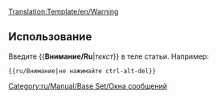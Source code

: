 <noinclude>[[Translation:Template/en/Warning]]</noinclude>{{en/Ambox| type  = content
| text  = <strong>Внимание</strong><br>{{{1|Тот, кто добавил этот шаблон не ставил конкретных предупреждений, поэтому шаблон должен быть удален или обновлен корректным образом.}}}
}}<noinclude>

==Использование==
Введите <nowiki>{{</nowiki>'''Внимание/Ru'''|''текст''<nowiki>}}</nowiki> в теле статьи. Например:
<pre>{{ru/Внимание|не нажимайте ctrl-alt-del}}</pre>

[[Category:ru/Manual/Base Set/Окна сообщений]]</noinclude>